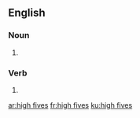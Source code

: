 ==English==

===Noun===
{{head|en|plural|head=[[high]] [[five]]s}}

# {{plural of|high five|lang=en|nocat=1}}

===Verb===
{{head|en|head=[[high]] [[five]]s}}

# {{en-third-person singular of|high five}}

[[ar:high fives]]
[[fr:high fives]]
[[ku:high fives]]